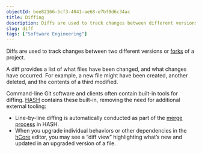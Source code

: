 ```yaml
---
objectId: bee82166-5cf3-4041-ae68-e7bf9d6c34ac
title: Diffing
description: Diffs are used to track changes between different versions or forks of a project, providing an overview regarding files changed, and the nature of those changes.
slug: diff
tags: ["Software Engineering"]
---
```


Diffs are used to track changes between two different versions or [forks](/glossary/fork) of a project.

A diff provides a list of what files have been changed, and what changes have occurred. For example, a new file might have been created, another deleted, and the contents of a third modified.

Command-line Git software and clients often contain built-in tools for diffing. [HASH](/platform) contains these built-in, removing the need for additional external tooling:

- Line-by-line diffing is automatically conducted as part of the [merge process](/glossary/merge) in HASH.
- When you upgrade individual behaviors or other dependencies in the [hCore](/platform/core) editor, you may see a “diff view” highlighting what’s new and updated in an upgraded version of a file.
